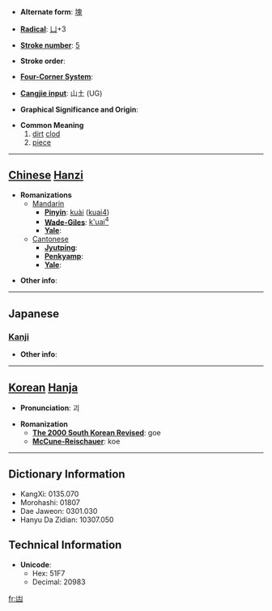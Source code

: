 * '''Alternate form''': [[塊]]

* '''[[Wiktionary:Chinese radical index| Radical]]''': [[Wiktionary:Chinese radical index 凵|凵]]+3

* '''[[Wiktionary:Chinese total strokes index|Stroke number]]''': [[Wiktionary:Chinese total strokes index 5|5]]

* '''Stroke order''': 

* '''[[Wiktionary:Chinese four corner index|Four-Corner System]]''': 

* '''[[Wiktionary:Chinese Cangjie index|Cangjie input]]''': 山土 (UG)

* '''Graphical Significance and Origin''': 

* '''Common Meaning'''
*# [[dirt]] [[clod]]
*# [[piece]]


----

== [[Chinese]] [[Hanzi]] ==

* '''Romanizations'''
** [[Mandarin]]
*** '''[[Pinyin]]''': [[kuài]] ([[kuai4]])
*** '''[[Wade-Giles]]''': [[k'uai4|k'uai<sup>4</sup>]]
*** '''[[Yale]]''': 
**[[Cantonese]]
***'''[[Jyutping]]''':
***'''[[Penkyamp]]''': 
***'''[[Yale]]''': 

* '''Other info''': 

----

==Japanese==
===[[Kanji]]===
{{kanji|on readings=[[かい]] (kai), [[け]] (ke)
|kun readings=[[つちくれ]] (tsuchikure)
}}

* '''Other info''':  

----

== [[Korean]] [[Hanja]] ==

* '''Pronunciation''': 괴

* '''Romanization'''
** '''[[The 2000 South Korean Revised Romanization|The 2000 South Korean Revised]]''': goe
** '''[[McCune-Reischauer]]''': koe

----

== Dictionary Information ==

* KangXi: 0135.070
* Morohashi: 01807
* Dae Jaweon: 0301.030
* Hanyu Da Zidian: 10307.050

== Technical Information ==

* '''Unicode''':
** Hex: 51F7
** Decimal: 20983

[[fr:凷]]